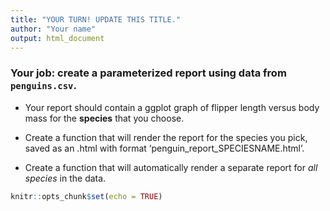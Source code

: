 ```yaml
---
title: "YOUR TURN! UPDATE THIS TITLE."
author: "Your name"
output: html_document
---
```


### Your job: create a parameterized report using data from `penguins.csv`. 

- Your report should contain a ggplot graph of flipper length versus body mass for the **species** that you choose.

- Create a function that will render the report for the species you pick, saved as an .html with format 'penguin_report_SPECIESNAME.html'. 

- Create a function that will automatically render a separate report for *all species* in the data. 

```r
knitr::opts_chunk$set(echo = TRUE)
```

